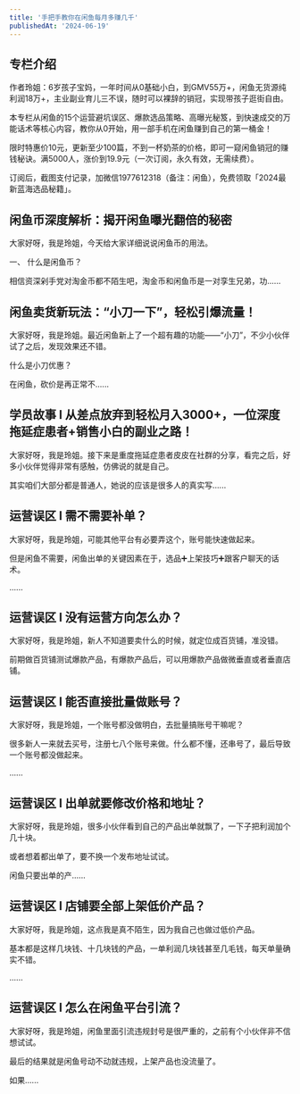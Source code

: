 ```yaml
---
title: '手把手教你在闲鱼每月多赚几千'
publishedAt: '2024-06-19'
---
```


## 专栏介绍

作者玲姐：6岁孩子宝妈，一年时间从0基础小白，到GMV55万+，闲鱼无货源纯利润18万+，主业副业育儿三不误，随时可以裸辞的销冠，实现带孩子逛街自由。  
  
本专栏从闲鱼的15个运营避坑误区、爆款选品策略、高曝光秘笈，到快速成交的万能话术等核心内容，教你从0开始，用一部手机在闲鱼赚到自己的第一桶金！  
  
限时特惠价10元，更新至少100篇，不到一杯奶茶的价格，即可一窥闲鱼销冠的赚钱秘诀。满5000人，涨价到19.9元（一次订阅，永久有效，无需续费）。  
  
订阅后，截图支付记录，加微信1977612318（备注：闲鱼），免费领取「2024最新蓝海选品秘籍」。

## 闲鱼币深度解析：揭开闲鱼曝光翻倍的秘密
大家好呀，我是玲姐，今天给大家详细说说闲鱼币的用法。

一、 什么是闲鱼币？

相信资深剁手党对淘金币都不陌生吧，淘金币和闲鱼币是一对孪生兄弟，功......

## 闲鱼卖货新玩法：“小刀一下”，轻松引爆流量！
大家好呀，我是玲姐。最近闲鱼新上了一个超有趣的功能——“小刀”，不少小伙伴试了之后，发现效果还不错。

什么是小刀优惠？

在闲鱼，砍价是再正常不......

## 学员故事 l 从差点放弃到轻松月入3000+，一位深度拖延症患者+销售小白的副业之路！
大家好呀，我是玲姐。接下来是重度拖延症患者皮皮在社群的分享，看完之后，好多小伙伴觉得非常有感触，仿佛说的就是自己。

其实咱们大部分都是普通人，她说的应该是很多人的真实写......

## 运营误区 l 需不需要补单？
大家好呀，我是玲姐，可能其他平台有必要弄这个，账号能快速做起来。

但是闲鱼不需要，闲鱼出单的关键因素在于，选品➕上架技巧➕跟客户聊天的话术。

......

## 运营误区 l 没有运营方向怎么办？
大家好呀，我是玲姐，新人不知道要卖什么的时候，就定位成百货铺，准没错。

前期做百货铺测试爆款产品，有爆款产品后，可以用爆款产品做微垂直或者垂直店铺。

## 运营误区 l 能否直接批量做账号？
大家好呀，我是玲姐，一个账号都没做明白，去批量搞账号干嘛呢？

很多新人一来就去买号，注册七八个账号来做。什么都不懂，还串号了，最后导致一个账号都没做起来。

......

## 运营误区 l 出单就要修改价格和地址？
大家好呀，我是玲姐，很多小伙伴看到自己的产品出单就飘了，一下子把利润加个几十块。

或者想着都出单了，要不换一个发布地址试试。

闲鱼只要出单的产......

## 运营误区 l 店铺要全部上架低价产品？
大家好呀，我是玲姐，这点我是真不陌生，因为我自己也做过低价产品。

基本都是这样几块钱、十几块钱的产品，一单利润几块钱甚至几毛钱，每天单量确实不错。

......

## 运营误区 l 怎么在闲鱼平台引流？
大家好呀，我是玲姐，闲鱼里面引流违规封号是很严重的，之前有个小伙伴非不信想试试。

最后的结果就是闲鱼号动不动就违规，上架产品也没流量了。

如果......

